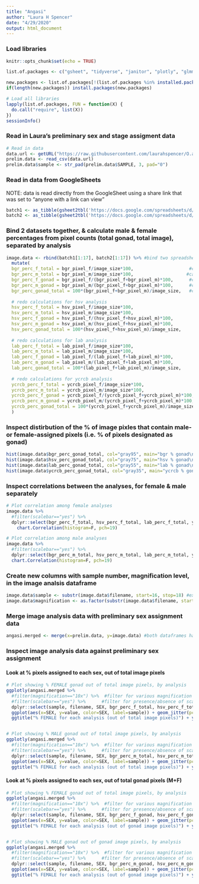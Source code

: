```yaml
---
title: "Angasi"
author: "Laura H Spencer"
date: "4/29/2020"
output: html_document
---
```


### Load libraries 

```r
knitr::opts_chunk$set(echo = TRUE)

list.of.packages <- c("gsheet", "tidyverse", "janitor", "plotly", "glmmTMB", "metafor", "broom.mixed", "car", "viridis", "RCurl", "corrplot", "PerformanceAnalytics", "stringr") #add new libraries here 

new.packages <- list.of.packages[!(list.of.packages %in% installed.packages()[,"Package"])]
if(length(new.packages)) install.packages(new.packages)

# Load all libraries 
lapply(list.of.packages, FUN = function(X) {
  do.call("require", list(X)) 
})
sessionInfo()
```

### Read in Laura's preliminary sex and stage assigment data 

```r
# Read in data 
data.url <- getURL("https://raw.githubusercontent.com/laurahspencer/O.angasi_conditioning/master/data/Angasi-Histology.csv")
prelim.data <- read_csv(data.url)
prelim.data$sample <- str_pad(prelim.data$SAMPLE, 3, pad="0")
```

### Read in data from GoogleSheets 

NOTE: data is read directly from the GoogleSheet using a share link that was set to "anyone with a link can view"
 
```r
batch1 <- as_tibble(gsheet2tbl('https://docs.google.com/spreadsheets/d/1vmwpjjPyJkU6oU4C6pm9Zi-Wgmd0otAhA9UKOIlBmCY/edit?usp=sharing')) 
batch2 <- as_tibble(gsheet2tbl('https://docs.google.com/spreadsheets/d/1bUmvkY7yfqmNjinRVbdiNZrULhmtIy2RaC7n3HNL3ok/edit?usp=sharing')) 
```

### Bind 2 datasets together, & calculate male & female percentages from pixel counts (total gonad, total image), separated by analysis 

```r
image.data <- rbind(batch1[1:17], batch2[1:17]) %>% #bind two spreadsheets together 
  mutate(
  bgr_perc_f_total = bgr_pixel_f/image_size*100,                     #calculate %female pixels out of total image pixels    
  bgr_perc_m_total = bgr_pixel_m/image_size*100,                    #calculate %male pixels out of total image pixels 
  bgr_perc_f_gonad = bgr_pixel_f/(bgr_pixel_f+bgr_pixel_m)*100,      #calculate %female pixels out of total (female + male fixels)
  bgr_perc_m_gonad = bgr_pixel_m/(bgr_pixel_f+bgr_pixel_m)*100,      #calculate %male pixels out of total (female + male fixels)
  bgr_perc_gonad_total = 100*(bgr_pixel_f+bgr_pixel_m)/image_size,   #calculate %gonad (male+female pixels out of total image pixels) 
  
  # redo calculations for hsv analysis
  hsv_perc_f_total = hsv_pixel_f/image_size*100,
  hsv_perc_m_total = hsv_pixel_m/image_size*100,
  hsv_perc_f_gonad = hsv_pixel_f/(hsv_pixel_f+hsv_pixel_m)*100,
  hsv_perc_m_gonad = hsv_pixel_m/(hsv_pixel_f+hsv_pixel_m)*100,
  hsv_perc_gonad_total = 100*(hsv_pixel_f+hsv_pixel_m)/image_size,
  
  # redo calculations for lab analysis
  lab_perc_f_total = lab_pixel_f/image_size*100,
  lab_perc_m_total = lab_pixel_m/image_size*100,
  lab_perc_f_gonad = lab_pixel_f/(lab_pixel_f+lab_pixel_m)*100,
  lab_perc_m_gonad = lab_pixel_m/(lab_pixel_f+lab_pixel_m)*100,
  lab_perc_gonad_total = 100*(lab_pixel_f+lab_pixel_m)/image_size,
  
  # redo calculations for ycrcb analysis
  ycrcb_perc_f_total = ycrcb_pixel_f/image_size*100,
  ycrcb_perc_m_total = ycrcb_pixel_m/image_size*100,
  ycrcb_perc_f_gonad = ycrcb_pixel_f/(ycrcb_pixel_f+ycrcb_pixel_m)*100,
  ycrcb_perc_m_gonad = ycrcb_pixel_m/(ycrcb_pixel_f+ycrcb_pixel_m)*100, 
  ycrcb_perc_gonad_total = 100*(ycrcb_pixel_f+ycrcb_pixel_m)/image_size
  )
```

### Inspect distirbution of the % of image pixles that contain male- or female-assigned pixels (i.e. % of pixels designated as gonad)

```r
hist(image.data$bgr_perc_gonad_total, col="gray95", main="bgr % gonad\n(M+F/total image)")
hist(image.data$hsv_perc_gonad_total, col="gray75", main="hsv % gonad\n(M+F/total image)")
hist(image.data$lab_perc_gonad_total, col="gray55", main="lab % gonad\n(M+F/total image)")
hist(image.data$ycrcb_perc_gonad_total, col="gray35", main="ycrcb % gonad\n(M+F/total image)")
```

### Inspect correlations between the analyses, for female & male separately 

```r
# Plot correlation among female analyses 
image.data %>% 
  #filter(scalebar=="yes") %>%
  dplyr::select(bgr_perc_f_total, hsv_perc_f_total, lab_perc_f_total, ycrcb_perc_f_total) %>% 
    chart.Correlation(histogram=F, pch=19)

# Plot correlation among male analyses 
image.data %>% 
  #filter(scalebar=="yes") %>%
  dplyr::select(bgr_perc_m_total, hsv_perc_m_total, lab_perc_m_total, ycrcb_perc_m_total) %>% 
  chart.Correlation(histogram=F, pch=19) 
```

### Create new columns with sample number, magnification level, in the image analsis dataframe 

```r
image.data$sample <- substr(image.data$filename, start=16, stop=18) #extract sample # from image file name, add that to new column called "sample"
image.data$magnification <- as.factor(substr(image.data$filename, start=20, stop=22)) #extract image amplification level from image file name, add that to new column called "magnification"
```

### Merge image analysis data with preliminary sex assignment data 

```r
angasi.merged <- merge(x=prelim.data, y=image.data) #both dataframes have column "sample" so it automerges using that column 
```

### Inspect image analysis data against preliminary sex assignment 

#### Look at % pixels assigned to each sex, out of total image pixels 

```r
# Plot showing % FEMALE gonad out of total image pixels, by analysis 
ggplotly(angasi.merged %>% 
  #filter(magnification=="10x") %>%  #filter for various magnification levels 
  #filter(scalebar=="yes") %>%      #filter for presence/absence of scale bar 
  dplyr::select(sample, filename, SEX, bgr_perc_f_total, hsv_perc_f_total, lab_perc_f_total, ycrcb_perc_f_total) %>% melt() %>%
  ggplot(aes(x=SEX, y=value, color=SEX, label=sample)) + geom_jitter(pch=19) + facet_wrap(~variable) + theme_minimal() + 
  ggtitle("% FEMALE for each analysis (out of total image pixels)") + ylab("female pixes / total image pixels"))


# Plot showing % MALE gonad out of total image pixels, by analysis 
ggplotly(angasi.merged %>% 
  #filter(magnification=="10x") %>%  #filter for various magnification levels 
  #filter(scalebar=="yes") %>%      #filter for presence/absence of scale bar 
  dplyr::select(sample, filename, SEX, bgr_perc_m_total, hsv_perc_m_total, lab_perc_m_total, ycrcb_perc_m_total) %>% melt() %>%
  ggplot(aes(x=SEX, y=value, color=SEX, label=sample)) + geom_jitter(pch=19) + facet_wrap(~variable) + theme_minimal() + 
  ggtitle("% FEMALE for each analysis (out of total image pixels)") + ylab("MALE pixes / total image pixels"))
```

#### Look at % pixels assigned to each sex, out of total gonad pixels (M+F) 

```r
# Plot showing % FEMALE gonad out of total image pixels, by analysis 
ggplotly(angasi.merged %>% 
  #filter(magnification=="10x") %>%  #filter for various magnification levels 
  #filter(scalebar=="yes") %>%      #filter for presence/absence of scale bar 
  dplyr::select(sample, filename, SEX, bgr_perc_f_gonad, hsv_perc_f_gonad, lab_perc_f_gonad, ycrcb_perc_f_gonad) %>% melt() %>%
  ggplot(aes(x=SEX, y=value, color=SEX, label=sample)) + geom_jitter(pch=19) + facet_wrap(~variable) + theme_minimal() + 
  ggtitle("% FEMALE for each analysis (out of gonad image pixels)") + ylab("female pixes / gonad image pixels"))


# Plot showing % MALE gonad out of gonad image pixels, by analysis 
ggplotly(angasi.merged %>% 
  #filter(magnification=="10x") %>%  #filter for various magnification levels 
  #filter(scalebar=="yes") %>%      #filter for presence/absence of scale bar 
  dplyr::select(sample, filename, SEX, bgr_perc_m_gonad, hsv_perc_m_gonad, lab_perc_m_gonad, ycrcb_perc_m_gonad) %>% melt() %>%
  ggplot(aes(x=SEX, y=value, color=SEX, label=sample)) + geom_jitter(pch=19) + facet_wrap(~variable) + theme_minimal() + 
  ggtitle("% FEMALE for each analysis (out of gonad image pixels)") + ylab("MALE pixes / gonad image pixels"))
```

